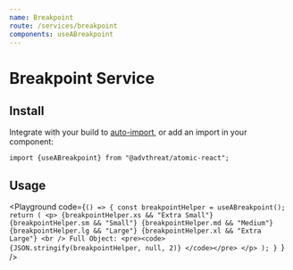 ```yaml
---
name: Breakpoint
route: /services/breakpoint
components: useABreakpoint
---
```



# Breakpoint Service

## Install

Integrate with your build to [auto-import](/#integrating), or add an import in your component:

```
import {useABreakpoint} from "@advthreat/atomic-react";
```

## Usage

<Playground
  code={`() => {
  const breakpointHelper = useABreakpoint();
  return (
    <p>
      {breakpointHelper.xs && "Extra Small"}
      {breakpointHelper.sm && "Small"}
      {breakpointHelper.md && "Medium"}
      {breakpointHelper.lg && "Large"}
      {breakpointHelper.xl && "Extra Large"}
      <br />
      Full Object:
      <pre><code>
      {JSON.stringify(breakpointHelper, null, 2)}
      </code></pre>
    </p>
  );
}
`}
/>
